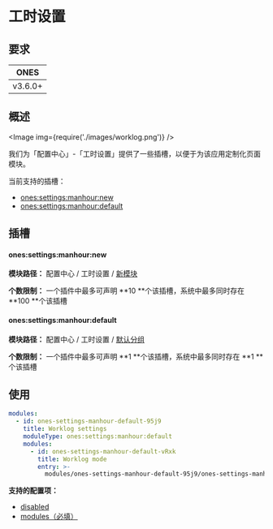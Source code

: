 # 工时设置

## 要求

|  ONES   |
| :-----: |
| v3.6.0+ |

## 概述

<Image img={require('./images/worklog.png')} />

我们为「配置中心」-「工时设置」提供了一些插槽，以便于为该应用定制化页面模块。

当前支持的插槽：

- [ones:settings:manhour:new](#onessettingsmanhournew)
- [ones:settings:manhour:default](#onessettingsmanhourdefault)

## 插槽

#### ones:settings:manhour:new

**模块路径：** 配置中心 / 工时设置 / [新模块](../index.mdx#slot-hierarchy)

**个数限制：** 一个插件中最多可声明 **10 **个该插槽，系统中最多同时存在 **100 **个该插槽

#### ones:settings:manhour:default

**模块路径：** 配置中心 / 工时设置 / [默认分组](../index.mdx#slot-hierarchy)

**个数限制：** 一个插件中最多可声明 **1 **个该插槽，系统中最多同时存在 **1 **个该插槽

## 使用

```yaml
modules:
  - id: ones-settings-manhour-default-95j9
    title: Worklog settings
    moduleType: ones:settings:manhour:default
    modules:
      - id: ones-settings-manhour-default-vRxk
        title: Worklog mode
        entry: >-
          modules/ones-settings-manhour-default-95j9/ones-settings-manhour-default-vRxk/index.html
```

**支持的配置项：**

- [disabled](../../../../../reference/config/plugin.yaml#disabled)
- [modules（必填）](../../../../../reference/config/plugin.yaml#subModule)
